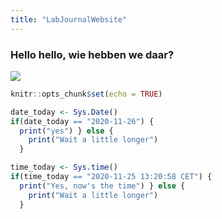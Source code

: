 ```yaml
---
title: "LabJournalWebsite"
---
```


<style type="text/css">
.title {
  display: none;
}

#getting-started img {
  margin-right: 10px;
}

</style>

### Hello hello, wie hebben we daar? 


![](images/winterspelen.jpg)

```r
knitr::opts_chunk$set(echo = TRUE)
```

```r
date_today <- Sys.Date()
if(date_today == "2020-11-26") {
  print("yes") } else {
    print("Wait a little longer")
  }
```


```r
time_today <- Sys.time()
if(time_today == "2020-11-25 13:20:58 CET") {
  print("Yes, now's the time") } else {
    print("Wait a little longer")
  }
```
